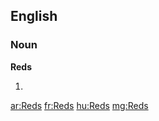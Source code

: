 {{also|reds}}
==English==

===Noun===
'''Reds'''

# {{plural of|[[Red]]}}

[[ar:Reds]]
[[fr:Reds]]
[[hu:Reds]]
[[mg:Reds]]